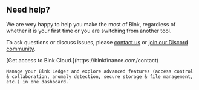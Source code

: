 ## Need help?

We are very happy to help you make the most of Blnk, regardless of whether it is your first time or you are switching from another tool.

To ask questions or discuss issues, please [contact us](mailto:support@blnkfinance.com) or [join our Discord community](https://discord.gg/7WNv94zPpx).

<Tip>
    [Get access to Blnk Cloud.](https://blnkfinance.com/contact)

    Manage your Blnk Ledger and explore advanced features (access control & collaboration, anomaly detection, secure storage & file management, etc.) in one dashboard.
</Tip>